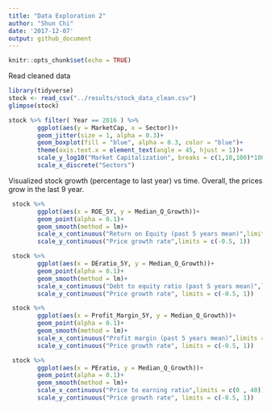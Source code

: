 ```yaml
---
title: "Data Exploration 2"
author: "Shun Chi"
date: '2017-12-07'
output: github_document
---
```


```r
knitr::opts_chunk$set(echo = TRUE)
```

Read cleaned data

```r
library(tidyverse)
stock <- read_csv("../results/stock_data_clean.csv")
glimpse(stock)
```




```r
stock %>% filter( Year == 2016 ) %>% 
        ggplot(aes(y = MarketCap, x = Sector))+
        geom_jitter(size = 1, alpha = 0.3)+
        geom_boxplot(fill = "blue", alpha = 0.3, color = "blue")+
        theme(axis.text.x = element_text(angle = 45, hjust = 1))+
        scale_y_log10("Market Capitalization", breaks = c(1,10,100)*10000000000) +
        scale_x_discrete("Sectors")
```


Visualized stock growth (percentage to last year) vs time. Overall, the prices grow in the last 9 year.

```r
 stock %>%
        ggplot(aes(x = ROE_5Y, y = Median_Q_Growth))+
        geom_point(alpha = 0.1)+
        geom_smooth(method = lm)+
        scale_x_continuous("Return on Equity (past 5 years mean)",limits = c(-0.25 ,0.5))+
        scale_y_continuous("Price growth rate",limits = c(-0.5, 1))
```



```r
 stock %>%
        ggplot(aes(x = DEratio_5Y, y = Median_Q_Growth))+
        geom_point(alpha = 0.1)+
        geom_smooth(method = lm)+
        scale_x_continuous("Debt to equity ratio (past 5 years mean)",limits = c(-0.25 , 3))+
        scale_y_continuous("Price growth rate", limits = c(-0.5, 1))
```




```r
 stock %>%
        ggplot(aes(x = Profit_Margin_5Y, y = Median_Q_Growth))+
        geom_point(alpha = 0.1)+
        geom_smooth(method = lm)+
        scale_x_continuous("Profit margin (past 5 years mean)",limits = c(-0.2 , 0.4))+
        scale_y_continuous("Price growth rate", limits = c(-0.5, 1))
```


```r
 stock %>%
        ggplot(aes(x = PEratio, y = Median_Q_Growth))+
        geom_point(alpha = 0.1)+
        geom_smooth(method = lm)+
        scale_x_continuous("Price to earning ratio",limits = c(0 , 40))+
        scale_y_continuous("Price growth rate", limits = c(-0.5, 1))
```